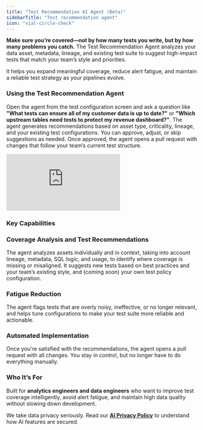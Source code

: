 ```yaml
---
title: "Test Recommendation AI Agent (Beta)"
sidebarTitle: "Test recommendation agent"
icon: "vial-circle-check"
---
```


<Card title="Learn more about Ella's full set of AI agents" icon="sparkles" href="/cloud/ai-agents/overview" horizontal="true">
</Card>

**Make sure you’re covered—not by how many tests you write, but by how many problems you catch.** The Test Recommendation Agent analyzes your data asset, metadata, lineage, and existing test suite to suggest high-impact tests that match your team’s style and priorities.

It helps you expand meaningful coverage, reduce alert fatigue, and maintain a reliable test strategy as your pipelines evolve.

### Using the Test Recommendation Agent
Open the agent from the test configuration screen and ask a question like **"What tests can ensure all of my customer data is up to date?"** or **"Which upstream tables need tests to protect my revenue dashboard?"**. The agent generates recommendations based on asset type, criticality, lineage, and your existing test configurations. You can approve, adjust, or skip suggestions as needed. Once approved, the agent opens a pull request with changes that follow your team’s current test structure.


<Frame>
  <div style={{ paddingBottom: "64.98194945848375%" }}>
    <iframe
      src="https://www.loom.com/embed/05a88fbc0b0e4026b12b66e2451f1041?sid=fd85d504-c54a-4538-b5e7-a9acc544b154"
      frameborder="0"
      webkitAllowFullScreen
      mozAllowFullScreen
      allowfullscreen
      style={{
        position: "absolute",
        top: 0,
        left: 0,
        width: "100%",
        height: "100%",
      }}
    ></iframe>
  </div>
</Frame>

### Key Capabilities

### Coverage Analysis and Test Recommendations

The agent analyzes assets individually and in context, taking into account lineage, metadata, SQL logic, and usage, to identify where coverage is missing or misaligned. It suggests new tests based on best practices and your team’s existing style, and (coming soon) your own test policy configuration.

### Fatigue Reduction

The agent flags tests that are overly noisy, ineffective, or no longer relevant, and helps tune configurations to make your test suite more reliable and actionable.

### Automated Implementation

Once you're satisfied with the recommendations, the agent opens a pull request with all changes. You stay in control, but no longer have to do everything manually.

### Who It’s For

Built for **analytics engineers and data engineers** who want to improve test coverage intelligently, avoid alert fatigue, and maintain high data quality without slowing down development.

<Check>We take data privacy seriously. Read our [**AI Privacy Policy**](/cloud/general/ai-privacy-policy) to understand how AI features are secured.</Check>
